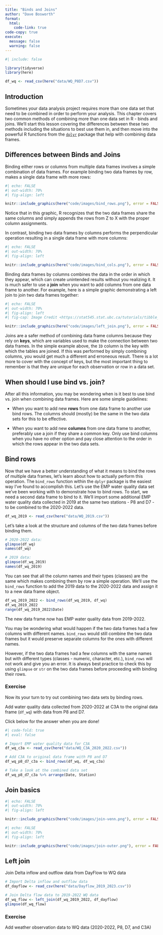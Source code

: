 ```yaml
---
title: "Binds and Joins"
author: "Dave Bosworth"
format:
  html:
    code-link: true
code-copy: true
execute: 
  message: false
  warning: false
---
```


```r
#| include: false

library(tidyverse)
library(here)

df_wq <- read_csv(here("data/WQ_P8D7.csv"))
```

## Introduction

Sometimes your data analysis project requires more than one data set that need to be combined in order to perform your analysis. This chapter covers two common methods of combining more than one data set in R - binds and joins. We'll start this lesson covering the differences between these two methods including the situations to best use them in, and then move into the powerful R functions from the [`dplyr`](https://dplyr.tidyverse.org/index.html) package that help with combining data frames.

## Differences between Binds and Joins

Binding either rows or columns from multiple data frames involves a simple combination of data frames. For example binding two data frames by row, makes a single data frame with more rows:

```r
#| echo: FALSE
#| out-width: 70%
#| fig-align: left

knitr::include_graphics(here("code/images/bind_rows.png"), error = FALSE)
```

Notice that in this graphic, R recognizes that the two data frames share the same columns and simply appends the rows from Z to X with the proper column assignments.

In contrast, binding two data frames by columns performs the perpendicular operation resulting in a single data frame with more columns:

```r
#| echo: FALSE
#| out-width: 70%
#| fig-align: left

knitr::include_graphics(here("code/images/bind_cols.png"), error = FALSE)
```

Binding data frames by columns combines the data in the order in which they appear, which can create unintended results without you realizing it. It is much safer to use a **join** when you want to add columns from one data frame to another. For example, here is a simple graphic demonstrating a left join to join two data frames together:

```r
#| echo: FALSE
#| out-width: 70%
#| fig-align: left
#| fig-cap: Image Credit <https://stat545.stat.ubc.ca/tutorials/tibble_join/>

knitr::include_graphics(here("code/images/left_join.png"), error = FALSE)
```

Joins are a safer method of combining data frame columns because they rely on **keys**, which are variables used to make the connection between two data frames. In the simple example above, the `ID` column is the key with which the tables are joined. If this was performed by simply combining columns, you would get much a different and erroneous result. There is a lot more to cover with the concept of keys, but the most important thing to remember is that they are unique for each observation or row in a data set.

::: callout-note
## When should I use bind vs. join?

After all this information, you may be wondering when is it best to use bind vs. join when combining data frames. Here are some simple guidelines:

-   When you want to add new **rows** from one data frame to another use bind rows. The columns should (mostly) be the same in the two data sets for this to be effective.

-    When you want to add new **columns** from one data frame to another, preferably use a join if they share a common key. Only use bind columns when you have no other option and pay close attention to the order in which the rows appear in the two data sets.
:::

## Bind rows

Now that we have a better understanding of what it means to bind the rows of multiple data frames, let's learn about how to actually perform this operation. The `bind_rows` function within the `dplyr` package is the easiest way I've found to accomplish this. Let's use the EMP water quality data set we've been working with to demonstrate how to bind rows. To start, we need a second data frame to bind to it. We'll import some additional EMP water quality data collected in 2019 at the same two stations - P8 and D7 - to be combined to the 2020-2022 data.

```r
df_wq_2019 <- read_csv(here("data/WQ_2019.csv"))
```

Let's take a look at the structure and columns of the two data frames before binding them.

```r
# 2020-2022 data:
glimpse(df_wq)
names(df_wq)

# 2019 data:
glimpse(df_wq_2019)
names(df_wq_2019)
```

You can see that all the column names and their types (classes) are the same which makes combining them by row a simple operation. We'll use the `bind_rows` function to add the 2019 data to the 2020-2022 data and assign it to a new data frame object.

```r
df_wq_2019_2022 <- bind_rows(df_wq_2019, df_wq)
df_wq_2019_2022
range(df_wq_2019_2022$Date)
```

The new data frame now has EMP water quality data from 2019-2022.

::: callout-note
You may be wondering what would happen if the two data frames had a few columns with different names. `bind_rows` would still combine the two data frames but it would preserve separate columns for the ones with different names.

However, if the two data frames had a few columns with the same names but with different types (classes - numeric, character, etc.), `bind_rows` will not work and give you an error. It is always best practice to check this by using `glimpse` or `str` on the two data frames before proceeding with binding their rows.
:::

### Exercise

Now its your turn to try out combining two data sets by binding rows.

Add water quality data collected from 2020-2022 at C3A to the original data frame (`df_wq`) with data from P8 and D7.

Click below for the answer when you are done!

```r
#| code-fold: true
#| eval: false

# Import EMP water quality data for C3A
df_wq_c3a <- read_csv(here("data/WQ_C3A_2020_2022.csv"))

# Add C3A to original data frame with P8 and D7
df_wq_p8_d7_c3a <- bind_rows(df_wq, df_wq_c3a)

# Take a look at the combined data set
df_wq_p8_d7_c3a %>% arrange(Date, Station)
```

## Join basics

```r
#| echo: FALSE
#| out-width: 70%
#| fig-align: left

knitr::include_graphics(here("code/images/join-venn.png"), error = FALSE)
```

```r
#| echo: FALSE
#| out-width: 70%
#| fig-align: left

knitr::include_graphics(here("code/images/join-outer.png"), error = FALSE)
```

## Left join

Join Delta inflow and outflow data from DayFlow to WQ data

```r
# Import Delta inflow and outflow data
df_dayflow <- read_csv(here("data/Dayflow_2019_2023.csv"))

# Join Delta flow data to 2019-2022 WQ data
df_wq_flow <- left_join(df_wq_2019_2022, df_dayflow)
glimpse(df_wq_flow)
```

### Exercise

Add weather observation data to WQ data (2020-2022, P8, D7, and C3A)
